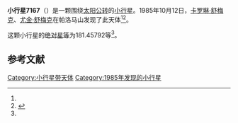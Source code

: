{{Infobox planet
| bgcolour = #FFFFC0
| name = 7167 Laupheim
| symbol = 
| image = 
| caption = 
| discovery = yes
| discovery_ref = 
| discoverer = [[卡罗琳·舒梅克|卡罗琳·舒梅克]]、[[尤金·舒梅克|尤金·舒梅克]]
| discovery_site = [[帕洛马山|帕洛马山]] 
| discovered = 1985年10月12日
| designations = yes
| mp_name = 
| named_after = 
| alt_names = 1985 TD3/ 1991 VR4
| mp_category = [[主带小行星|主带小行星]]
| orbit_ref = <ref name="a">[http://ssd.jpl.nasa.gov/sbdb.cgi?sstr=7167 7167 Laupheim] {{Wayback|url=http://ssd.jpl.nasa.gov/sbdb.cgi?sstr=7167 |date=20201124023405 }}，小行星數據庫瀏覽器（JPL Small-Body Database Browser）－[[美国国家航空航天局|美国国家航空航天局]]喷气推进实验室</ref>
| epoch = 2456400.5 (2013年4月18日更新)
| aphelion = {{convert|3.7721239|AU|km|3|abbr=on|lk=out}}
| perihelion = {{convert|2.4870025|AU|km|3|abbr=on}}
| semimajor = {{convert|3.1295632|AU|km|3|abbr=on}}
| eccentricity = 0.2053196
| period = 2022.199595 [[日|日]]<br />5.54[[儒略年|儒略年]]
| avg_speed = 
| inclination = 23.44956
| asc_node = 219.74156
| mean_anomaly = 
| arg_peri = 181.45792
| satellites = 
| physical_characteristics = yes
| dimensions = 
| mass = 
| density = 
| surface_grav = 
| escape_velocity = 
| sidereal_day = 
| axial_tilt = 
| pole_ecliptic_lat = 
| pole_ecliptic_lon = 
| albedo = 
| temperatures= 
| temp_name1 = 
| mean_temp_1 = 
| max_temp_1 = 
| temp_name2 = 
| max_temp_2 = 
| spectral_type = 
| abs_magnitude = 181.45792
}}

'''小行星7167'''（{{lang-en|7167 Laupheim}}）是一颗围绕[[太阳|太阳]][[公转|公转]]的[[小行星|小行星]]。1985年10月12日，[[卡罗琳·舒梅克|卡罗琳·舒梅克]]、[[尤金·舒梅克|尤金·舒梅克]]在帕洛马山发现了此天体<ref name="a" /><ref>{{cite news|title=小行星列表|url=http://cfa-www.harvard.edu/iau/lists/NumberedMPs.txt|accessdate=2013-07-08|newspaper=哈佛大学|archive-date=2008-05-17|archive-url=https://web.archive.org/web/20080517010638/http://cfa-www.harvard.edu/iau/lists/NumberedMPs.txt|dead-url=no}}</ref>。

这颗小行星的[[绝对星等|绝对星等]]为181.45792等<ref name="a" />。

==参考文献==
{{reflist}}
{{Minor Planet Number|[[小行星7166|小行星7166]]|[[小行星7168|小行星7168]]}}

{{小天体}}

[[Category:小行星带天体|Category:小行星带天体]]
[[Category:1985年发现的小行星|Category:1985年发现的小行星]]

{{asteroid-stub}}